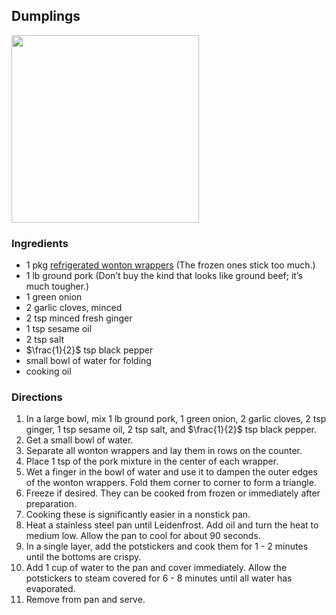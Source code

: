 ## Dumplings

![](dumplings/dumplings.jpeg){width="300"}

### Ingredients
- $1$ pkg [refrigerated wonton wrappers](https://www.kroger.com/p/nasoya-wonton-wrappers/0002548400006?cjdata=MXxOfDB8WXww&CID=afi.pro.afi_Evergreen-CJ-Affiliates_20230303_b:kroger_c:ship_t:ent&cjevent=7471fa92c72511ef806df6000a82b82c&PID=100357191) (The frozen ones stick too much.)
- $1$ lb ground pork (Don't buy the kind that looks like ground beef; it's much tougher.)
- $1$ green onion
- $2$ garlic cloves, minced
- $2$ tsp minced fresh ginger
- $1$ tsp sesame oil
- $2$ tsp salt
- $\frac{1}{2}$ tsp black pepper
- small bowl of water for folding
- cooking oil


### Directions
1. In a large bowl, mix $1$ lb ground pork, $1$ green onion, $2$ garlic cloves, $2$ tsp ginger, $1$ tsp sesame oil, $2$ tsp salt, and $\frac{1}{2}$ tsp black pepper.
1. Get a small bowl of water.
1. Separate all wonton wrappers and lay them in rows on the counter.
1. Place $1$ tsp of the pork mixture in the center of each wrapper.
1. Wet a finger in the bowl of water and use it to dampen the outer edges of the wonton wrappers.  Fold them corner to corner to form a triangle.  
1. Freeze if desired.  They can be cooked from frozen or immediately after preparation.
1. Cooking these is significantly easier in a nonstick pan.
1. Heat a stainless steel pan until Leidenfrost. Add oil and turn the heat to medium low.  Allow the pan to cool for about 90 seconds.
1. In a single layer, add the potstickers and cook them for $1$ - $2$ minutes until the bottoms are crispy.
1. Add $1$ cup of water to the pan and cover immediately.  Allow the potstickers to steam covered for $6$ - $8$ minutes until all water has evaporated.
1. Remove from pan and serve.

